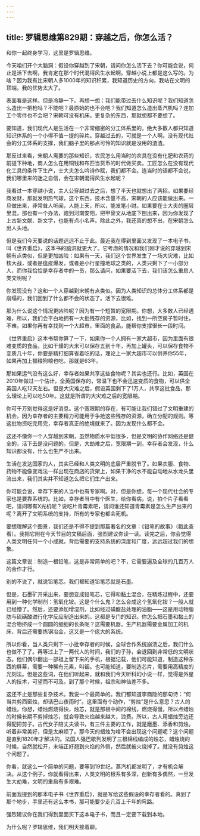 ```yaml
---
---
---
```

title: 罗辑思维第829期：穿越之后，你怎么活？
---

和你一起终身学习，这里是罗辑思维。

今天咱们开个大脑洞：假设你穿越到了宋朝，请问你怎么活下去？你可能会说，何止是活下去啊，我肯定在那个时代混得风生水起啊。穿越小说上都是这么写的。为啥？因为我有比宋朝人多1000年的知识积累，我知道历史的方向，我站在文明的顶端，我的优势太大了。

表面看是这样。但是冷静一下。再想一想：我们能带过去什么知识呢？我们知道怎么造出一把枪吗？不能吧？最原始的也不会吧？我们知道怎么造出蒸汽机吗？连加工个零件也不会吧？宋朝可没有机床。更复杂的东西，那就想都不要想了。

要知道，我们现代人是生活在一个非常细密的分工体系里的，绝大多数人都只知道知识体系的一个小得不值一提的碎片。穿越过去的，可就是一个人啊。没有现代社会的分工体系的支撑，我们脑子里的那点可怜的知识就是没用的渣渣。

那反过来看，宋朝人需要的那些知识，农民怎么用当时的农具在没有化肥和农药的前提下种地，商人怎么在用铜钱和布匹当货币的时代做买卖，工匠怎么在没有现代化工具的条件下生产，士大夫怎么吟诗作赋，我们都不会。连当时的话都不会说，我们哪里来的迷之自信，会在宋朝混得风生水起呢？

我看过一本穿越小说，主人公穿越过去之后，想了半天也就想出了两招。如果要经商发财，那就发明热气球，这个东西，技术含量不高，宋朝的人应该能做出来。一旦做出来，非常耸人听闻，人能上天，所以，能发笔小财。如果要在士大夫的圈层里混，那也有一个办法，跑到河南安阳，把甲骨文从地底下刨出来，因为你发现了上古新文献、新文字，也能有点小名声。除此之外，我还真的想不出，在宋朝怎么出人头地。

但是我们今天要说的话题远远不止于此。最近我在得到里面又发现了一本电子书，叫《世界重启》，这本书的脑洞就更大了。它考虑的情况和我们刚才说的穿越到宋朝有点类似，但是更加凶险：如果有一天，我们这个世界发生了一场大灾难，比如核大战，或者是瘟疫爆发，或者是小行星撞地球之类的，人类只剩下了一小部分人，而你我恰恰是幸存者中的一员，那么请问，如果要活下去，我们该怎么重启人类文明呢？

你发现没有？这和一个人穿越到宋朝有点类似。因为人类知识的总体分工体系都是崩塌的，我们回到了什么都不会的状态了。活下去很难。

那为什么说这个情况更凶险呢？因为有一个短暂的宽限期。你想，大多数人已经遇难，所以，我们会平白地拥有一大批残存的资源，比如，找到一所空房子暂时住，不难。如果你再有幸找到一个大超市，里面的食品，能帮你支撑很长一段时间。

《世界重启》这本书帮你算了一下，如果你一个人拥有一家大超市，因为里面有很难变质的食品，比如干燥的大米可以保存五到十年，再加上罐头，可以保存食物不变质几十年，你要是精打细算省着吃的话，理论上一家大超市可以供养你55年，如果再加上猫粮狗粮也吃，那就是63年。

那如果运气没有这么好，幸存者如果共享这些食物呢？其实也还行。比如，英国在2010年做过一个估计，全英国保存的，常温下也不会迅速变质的食物，可以供全英国人吃12天左右。但是大灾难之后，假设英国剩下了1万人，共享这批食品，那么理论上可以吃50年。这就是所谓的大灾难之后的宽限期。

你可千万别觉得这是好消息。这个宽限期的存在，有可能让我们错过了文明重建的机会。因为幸存者的主要精力可能用于争抢这些残存的资源，确立分配的规则。等这批物资吃完用完，幸存者真正的绝境就来了。因为发现什么都不会。

这还不像你一个人穿越到宋朝，虽然物质水平低很多，但是文明的协作网络还是健全的，活下去是没问题的。但是，大劫难之后，宽限期一到，幸存者会发现，什么知识都没有，什么也生产不出来。

生活在发达国家的人，其实已经和人类文明的底层严重脱节了。如果衣服、食物、药物不能像变戏法一样出现在商店的货架上，如果干净的水不能自动地从水龙头里流出来，我们其实并不知道怎么把它们生产出来。

你可能会说，幸存下来的人当中也有专家啊。对，但是你想，每一个现代社会的专家也是要靠系统的。比如，幸存者当中有个医生，给你看病，说，拍个片子看看吧，请问哪有X光机呢？说吃片青霉素吧，请问谁还知道青霉素是怎么生产出来的呢？离开了文明系统的支持，所有的专家也都会死机。

要想理解这个图景，我们还是不得不提到那篇著名的文章：《铅笔的故事》（戳此查看）。我把它附在今天节目的文稿后面，强烈建议你读一读。读完之后，你会觉得人类文明任何一个小成就，背后需要的支持系统的深度和广度，远远超过我们的想象。

这篇文章说：制造一根铅笔，这是非常简单的吧？不，它需要遍及全球的几百万人的合作才行。

别的不说了，就说铅笔芯。我们都知道铅笔芯就是石墨。

但是，石墨矿开采出来，要想变成铅笔芯，它得和黏土混合，在精炼过程中，还要用到一种化学制剂：氢氧化铵。这是个什么鬼？怎么合成这个氢氧化铵？一般人就已经懵了。然后，还要添加增湿剂，比如经过磺酸盐处理的油脂——这是用动物脂肪与硫磺酸进行化学反应制造出来的。这都是专门的知识。你怎么把石墨和黏土的混合物挤成一个圆圆的细细的长条呢？这需要机器。生产机器需要金属加工的机床，背后还需要炼钢冶金，这又是一个庞大的系统。

所以你看，当人类只剩下一小批幸存者的时候，全球合作系统崩溃之后，我们什么也做不了了。再等过上了一两代人的时间，我们的子孙，会退回到非常低的文明状态。他们偶尔翻出一部祖上留下来的手机，根据记载，他们可能知道，制造这种东西的屏幕，需要一种稀有元素，叫铟。也可能知道，要制造芯片，需要用高精度的光刻法。但是这些词，在他们听起来，就和我们今天听科幻小说一样，觉得是外星人的技术，可望而不可及。到了那个时候，祖宗和神仙差不多。

这还不止是那些复杂技术。我说一个最简单的。我们都知道李商隐的那句诗：“何当共剪西窗烛，却话巴山夜雨时”。这里面有个动作，“剪烛”是什么意思？古人的蜡烛，你想，蜡烛燃烧得快，烛芯，就是那根中间的棉线，燃烧得慢，所以点蜡烛的时候长期不剪掉烛芯，就会导致火焰越来越大，浪费。所以，古人用蜡烛旁边还得配把剪子。古代女子陪丈夫读书，有三件主要的工作，就是磨墨、添香和剪烛。听着非常美好，但是太麻烦了。那今天的蜡烛为啥不会出现这个问题呢？这个问题是直到1820年才解决的。法国人强巴歇列发明了三根棉线编成的烛芯，蜡烛烧的时候，自然就松开，末端正好翘到火焰的外侧，然后就被火烧掉了。就没有剪烛这个问题了。

你看，就这么一个简单的问题，要等到19世纪，蒸汽机都发明了，才有机会解决。从这个例子，你就看得出来，人类文明的根系有多深，创新有多偶然，一旦发生大劫难，文明的重启有多艰难。

前面我提到的那本电子书《世界重启》，就是写给这些假设的幸存者看的。真到了那个地步，手里还有这么本书，那可能要少走几百上千年的弯路。

强烈建议你在我们得到里面买下这本电子书，而且一定要下载到本地。

为什么呢？罗辑思维，我们明天接着聊。

